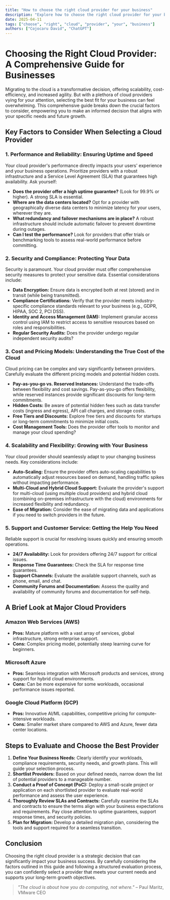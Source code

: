 ```yaml
---
title: "How to choose the right cloud provider for your business"
description: "Explore how to choose the right cloud provider for your business in this detailed guide, offering insights, strategies, and practical tips to enhance your understanding and application of the topic."
date: 2025-04-11
tags: ["choose", "right", "cloud", "provider", "your", "business"]
authors: ["Cojocaru David", "ChatGPT"]
---
```


# Choosing the Right Cloud Provider: A Comprehensive Guide for Businesses

Migrating to the cloud is a transformative decision, offering scalability, cost-efficiency, and increased agility. But with a plethora of cloud providers vying for your attention, selecting the best fit for your business can feel overwhelming. This comprehensive guide breaks down the crucial factors to consider, empowering you to make an informed decision that aligns with your specific needs and future growth.

## Key Factors to Consider When Selecting a Cloud Provider

### 1. Performance and Reliability: Ensuring Uptime and Speed

Your cloud provider's performance directly impacts your users' experience and your business operations. Prioritize providers with a robust infrastructure and a Service Level Agreement (SLA) that guarantees high availability. Ask yourself:

- **Does the provider offer a high uptime guarantee?** (Look for 99.9% or higher). A strong SLA is essential.
- **Where are the data centers located?** Opt for a provider with geographically diverse data centers to minimize latency for your users, wherever they are.
- **What redundancy and failover mechanisms are in place?** A robust infrastructure should include automatic failover to prevent downtime during outages.
- **Can I test the performance?** Look for providers that offer trials or benchmarking tools to assess real-world performance before committing.

### 2. Security and Compliance: Protecting Your Data

Security is paramount. Your cloud provider must offer comprehensive security measures to protect your sensitive data. Essential considerations include:

- **Data Encryption:** Ensure data is encrypted both at rest (stored) and in transit (while being transmitted).
- **Compliance Certifications:** Verify that the provider meets industry-specific compliance standards relevant to your business (e.g., GDPR, HIPAA, SOC 2, PCI DSS).
- **Identity and Access Management (IAM):** Implement granular access control using IAM to restrict access to sensitive resources based on roles and responsibilities.
- **Regular Security Audits:** Does the provider undergo regular independent security audits?

### 3. Cost and Pricing Models: Understanding the True Cost of the Cloud

Cloud pricing can be complex and vary significantly between providers. Carefully evaluate the different pricing models and potential hidden costs.

- **Pay-as-you-go vs. Reserved Instances:** Understand the trade-offs between flexibility and cost savings. Pay-as-you-go offers flexibility, while reserved instances provide significant discounts for long-term commitments.
- **Hidden Costs:** Be aware of potential hidden fees such as data transfer costs (ingress and egress), API call charges, and storage costs.
- **Free Tiers and Discounts:** Explore free tiers and discounts for startups or long-term commitments to minimize initial costs.
- **Cost Management Tools:** Does the provider offer tools to monitor and manage your cloud spending?

### 4. Scalability and Flexibility: Growing with Your Business

Your cloud provider should seamlessly adapt to your changing business needs. Key considerations include:

- **Auto-Scaling:** Ensure the provider offers auto-scaling capabilities to automatically adjust resources based on demand, handling traffic spikes without impacting performance.
- **Multi-Cloud and Hybrid Cloud Support:** Evaluate the provider's support for multi-cloud (using multiple cloud providers) and hybrid cloud (combining on-premises infrastructure with the cloud) environments for increased flexibility and redundancy.
- **Ease of Migration:** Consider the ease of migrating data and applications if you need to switch providers in the future.

### 5. Support and Customer Service: Getting the Help You Need

Reliable support is crucial for resolving issues quickly and ensuring smooth operations.

- **24/7 Availability:** Look for providers offering 24/7 support for critical issues.
- **Response Time Guarantees:** Check the SLA for response time guarantees.
- **Support Channels:** Evaluate the available support channels, such as phone, email, and chat.
- **Community Forums and Documentation:** Assess the quality and availability of community forums and documentation for self-help.

## A Brief Look at Major Cloud Providers

### **Amazon Web Services (AWS)**

- **Pros:** Mature platform with a vast array of services, global infrastructure, strong enterprise support.
- **Cons:** Complex pricing model, potentially steep learning curve for beginners.

### **Microsoft Azure**

- **Pros:** Seamless integration with Microsoft products and services, strong support for hybrid cloud environments.
- **Cons:** Can be more expensive for some workloads, occasional performance issues reported.

### **Google Cloud Platform (GCP)**

- **Pros:** Innovative AI/ML capabilities, competitive pricing for compute-intensive workloads.
- **Cons:** Smaller market share compared to AWS and Azure, fewer data center locations.

## Steps to Evaluate and Choose the Best Provider

1.  **Define Your Business Needs:** Clearly identify your workloads, compliance requirements, security needs, and growth plans. This will guide your selection process.
2.  **Shortlist Providers:** Based on your defined needs, narrow down the list of potential providers to a manageable number.
3.  **Conduct a Proof of Concept (PoC):** Deploy a small-scale project or application on each shortlisted provider to evaluate real-world performance and assess the user experience.
4.  **Thoroughly Review SLAs and Contracts:** Carefully examine the SLAs and contracts to ensure the terms align with your business expectations and requirements. Pay close attention to uptime guarantees, support response times, and security policies.
5.  **Plan for Migration:** Develop a detailed migration plan, considering the tools and support required for a seamless transition.

## Conclusion

Choosing the right cloud provider is a strategic decision that can significantly impact your business success. By carefully considering the factors outlined in this guide and following a structured evaluation process, you can confidently select a provider that meets your current needs and supports your long-term growth objectives.

> _"The cloud is about how you do computing, not where."_ – Paul Maritz, VMware CEO

